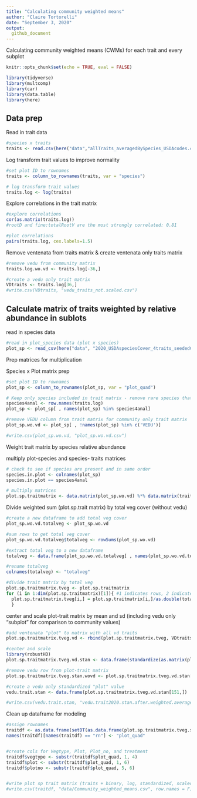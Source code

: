 ```yaml
---
title: "Calculating community weighted means"
author: "Claire Tortorelli"
date: "September 3, 2020"
output:
  github_document
---
```



Calculating community weighted means (CWMs) for each trait and every subplot 

```r

knitr::opts_chunk$set(echo = TRUE, eval = FALSE)

library(tidyverse)
library(multcomp)
library(car)
library(data.table)
library(here)
```

## Data prep

Read in trait data
```r
#species x traits
traits <- read.csv(here("data","allTraits_averagedBySpecies_USDAcodes.csv"))

```


Log transform trait values to improve normality
```r
#set plot ID to rownames
traits <- column_to_rownames(traits, var = "species") 

# log transform trait values
traits.log <- log(traits)

```

Explore correlations in the trait matrix
```r

#explore correlations 
cor(as.matrix(traits.log)) 
#rootD and fine:totalRootV are the most strongly correlated: 0.81

#plot correlations
pairs(traits.log, cex.labels=1.5)


```

Remove ventenata from traits matrix & create ventenata only traits matrix
```r
#remove vedu from community matrix
traits.log.wo.vd <- traits.log[-36,]

#create a vedu only trait matrix
VDtraits <- traits.log[36,]
#write.csv(VDtraits, "vedu_traits_not.scaled.csv")

```

## Calculate matrix of traits weighted by relative abundance in sublots

read in species data 
```r
#read in plot_species data (plot x species)
plot_sp <- read_csv(here("data", "2020_USDAspeciesCover_4traits_seededCommunitySubplots.csv"))


```

Prep matrices for multiplication

Species x Plot matrix prep
```r

#set plot ID to rownames
plot_sp <- column_to_rownames(plot_sp, var = "plot_quad") 

# Keep only species included in trait matrix - remove rare species that occurred in fewer than 2% of plots
species4anal <- row.names(traits.log)
plot_sp <- plot_sp[ , names(plot_sp) %in% species4anal]

#remove VEDU column from trait matrix for community only trait matrix
plot_sp.wo.vd <- plot_sp[ , !names(plot_sp) %in% c('VEDU')]

#write.csv(plot_sp.wo.vd, "plot_sp.wo.vd.csv")

```

Weight trait matrix by  species relative abundance

multiply plot-species and species- traits matrices
```r
# check to see if species are present and in same order
species.in.plot <- colnames(plot_sp)
species.in.plot == species4anal

# multiply matrices
plot.sp.traitmatrix <- data.matrix(plot_sp.wo.vd) %*% data.matrix(traits.log.wo.vd)

```

Divide weighted sum (plot.sp.trait matrix) by total veg cover (without vedu)
```r
#create a new dataframe to add total veg cover 
plot_sp.wo.vd.totalveg <- plot_sp.wo.vd

#sum rows to get total veg cover
plot_sp.wo.vd.totalveg$totalveg <- rowSums(plot_sp.wo.vd)

#extract total veg to a new dataframe
totalveg <- data.frame(plot_sp.wo.vd.totalveg[ , names(plot_sp.wo.vd.totalveg) %in% c('totalveg')])

#rename totalveg
colnames(totalveg) <- "totalveg"

#divide trait matrix by total veg
plot.sp.traitmatrix.tveg <- plot.sp.traitmatrix
for (i in 1:dim(plot.sp.traitmatrix)[1]){ #1 indicates rows, 2 indicates cols
  plot.sp.traitmatrix.tveg[i,] = plot.sp.traitmatrix[i,]/as.double(totalveg[i,1])
  }

```

center and scale plot-trait matrix by mean and sd 
(including vedu only "subplot" for comparison to community values)
```r

#add ventenata "plot" to matrix with all vd traits
plot.sp.traitmatrix.tveg.vd <- rbind(plot.sp.traitmatrix.tveg, VDtraits)

#center and scale
library(robustHD)
plot.sp.traitmatrix.tveg.vd.stan <- data.frame(standardize(as.matrix(plot.sp.traitmatrix.tveg.vd), centerFun = mean, scaleFun = sd))

#remove vedu row from plot-trait matrix
plot.sp.traitmatrix.tveg.stan.wovd <- plot.sp.traitmatrix.tveg.vd.stan[-151,]

#create a vedu only standardized "plot" value
vedu.trait.stan <- data.frame(plot.sp.traitmatrix.tveg.vd.stan[151,])

#write.csv(vedu.trait.stan, "vedu.trait2020.stan.after.weighted.average.all.cplots.csv")
```


Clean up dataframe for modeling
```r
#assign rownames
traitdf <- as.data.frame(setDT(as.data.frame(plot.sp.traitmatrix.tveg.stan.wovd), keep.rownames = TRUE)[])
names(traitdf)[names(traitdf) == "rn"] <- "plot_quad"


#create cols for Vegtype, Plot, Plot_no, and treatment
traitdf$vegtype <- substr(traitdf$plot_quad, 1, 4)
traitdf$plot <- substr(traitdf$plot_quad, 1, 6)
traitdf$plotno <- substr(traitdf$plot_quad, 5, 6)


#write plot sp trait matrix (traits + binary, log, standardized, scaled, and weighted average)
#write.csv(traitdf, "data/Community_weighted_means.csv", row.names = F)
```



